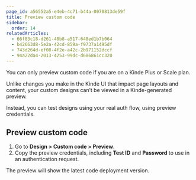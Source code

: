```yaml
---
page_id: a56552a5-e4eb-4c71-b44a-0070813de59f
title: Preview custom code
sidebar:
  order: 14
relatedArticles:
  - 66f83c18-d261-48b8-a517-648ed1b7b064
  - b42663d8-5e2a-42cd-859a-f9737a1495df
  - 743d264d-ef08-4f2e-a42c-2b971152dccf
  - 94a22da4-2013-4253-99dc-d686861cc320
---
```


<Aside type="upgrade">

You can only preview custom code if you are on a Kinde Plus or Scale plan.

</Aside>

Unlike changes you make in the Kinde UI that impact page layouts and content, your custom designs can’t be viewed in a Kinde-generated preview. 

Instead, you can test designs using your real auth flow, using preview credentials. 

## Preview custom code

1. Go to **Design > Custom code > Preview**. 
2. Copy the preview credentials, including **Test ID** and **Password** to use in an authentication request.

The preview will show the latest code deployment version.
